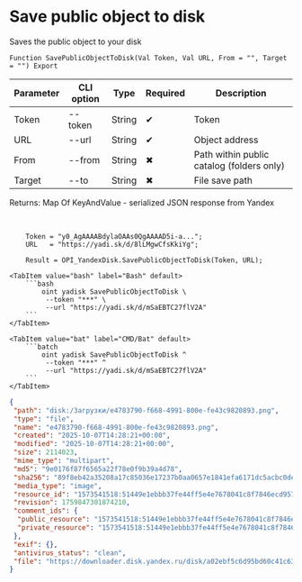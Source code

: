 ﻿---
sidebar_position: 6
description: Save public object to disk and other functions to work with Yandex Disk in the Open Integration Package, a free open-source integration library for 1C:Enterprise 8, OneScript and CLI
keywords: [1C, 1С, 1С:Enterprise, 1С:Enterprise 8.3, API, Integration, Services, Exchange, OneScript, CLI, Yandex Disk]
---


# Save public object to disk
 Saves the public object to your disk



`Function SavePublicObjectToDisk(Val Token, Val URL, From = "", Target = "") Export`

  | Parameter | CLI option | Type | Required | Description |
  |-|-|-|-|-|
  | Token | --token | String | &#x2714; | Token |
  | URL | --url | String | &#x2714; | Object address |
  | From | --from | String | &#x2716; | Path within public catalog (folders only) |
  | Target | --to | String | &#x2716; | File save path |

  
  Returns:  Map Of KeyAndValue - serialized JSON response from Yandex

<br/>



```bsl title="1C:Enterprise/OneScript code example"
    Token = "y0_AgAAAABdylaOAAs0QgAAAAD5i-a...";
    URL   = "https://yadi.sk/d/8lLMgwCfsKkiYg";

    Result = OPI_YandexDisk.SavePublicObjectToDisk(Token, URL);
```
 

 <Tabs>
  
    <TabItem value="bash" label="Bash" default>
        ```bash
            oint yadisk SavePublicObjectToDisk \
             --token "***" \
             --url "https://yadi.sk/d/mSaEBTC27flV2A"
        ```
    </TabItem>
  
    <TabItem value="bat" label="CMD/Bat" default>
        ```batch
            oint yadisk SavePublicObjectToDisk ^
             --token "***" ^
             --url "https://yadi.sk/d/mSaEBTC27flV2A"
        ```
    </TabItem>
</Tabs>


```json title="Result"
{
 "path": "disk:/Загрузки/e4783790-f668-4991-800e-fe43c9820893.png",
 "type": "file",
 "name": "e4783790-f668-4991-800e-fe43c9820893.png",
 "created": "2025-10-07T14:28:21+00:00",
 "modified": "2025-10-07T14:28:21+00:00",
 "size": 2114023,
 "mime_type": "multipart",
 "md5": "9e0176f87f6565a22f78e0f9b39a4d78",
 "sha256": "89f8eb42a35208a17c85036e17237b0aa0657e1841efa6171dc5acbc0dea9e18",
 "media_type": "image",
 "resource_id": "1573541518:51449e1ebbb37fe44ff5e4e7678041c8f7846ecd957a3f410b054c00c930dbbb",
 "revision": 1759847301874210,
 "comment_ids": {
  "public_resource": "1573541518:51449e1ebbb37fe44ff5e4e7678041c8f7846ecd957a3f410b054c00c930dbbb",
  "private_resource": "1573541518:51449e1ebbb37fe44ff5e4e7678041c8f7846ecd957a3f410b054c00c930dbbb"
 },
 "exif": {},
 "antivirus_status": "clean",
 "file": "https://downloader.disk.yandex.ru/disk/a02ebf5c6d95bd60c41c63c0d7a07c940acad5c511c63c06b680032e37d6ad9a/68e55bc7/Kdpe3dFisZLPovVA4r-aBmpkby3AOQiLsayEHYapOMw2ylFGSbZZrsWtGPTvHxG_-QDrqSGFBOOsS3b3gKT1zA%3D%3D?uid=1573541518&filename=e4783790-f668-4991-800e-fe43c9820893.png&disposition=attachment&hash=&limit=0&content_type=multipart&owner_uid=1573541518&fsize=2114023&hid=03d7263840468e281bd0b238a26e7d0d&media_type=image&tknv=v3&etag=9e0176f87f6565a22f78e0f9b39a4d78"
}
```
